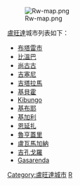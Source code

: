 [[Image:Rw-map.png|frame]]

[[盧旺達|盧旺達]]城市列表如下：

*[[布塔雷市|布塔雷市]]
*[[比溫巴|比溫巴]]
*[[尚古古|尚古古]]
*[[吉塞尼|吉塞尼]]
*[[吉塔拉馬|吉塔拉馬]]
*[[基貝霍|基貝霍]]
*[[Kibungo_Municipality|Kibungo]]
*[[基布耶|基布耶]]
*[[基加利|基加利]]
*[[恩延扎|恩延扎]]
*[[魯亨蓋里|魯亨蓋里]]
*[[盧瓦馬加納|盧瓦馬加納]]
*[[吉孔戈羅|吉孔戈羅]]
*[[Gasarenda|Gasarenda]]

{{rwanda-stub}}

{{非洲题目|城市列表}}

[[Category:盧旺達城市|Category:盧旺達城市]]
[[Category:非洲城市列表|R]]